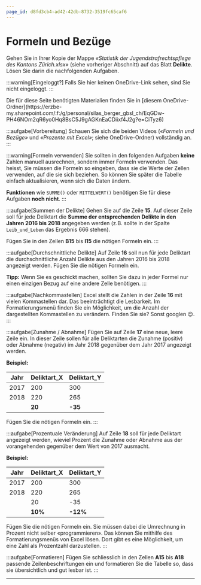 ```yaml
---
page_id: d8fd3cb4-ad42-42db-8732-3519fc65caf6
---
```



# Formeln und Bezüge
Gehen Sie in Ihrer Kopie der Mappe _«Statistik der Jugendstrafrechtspflege des Kantons Zürich.xlsx»_ (siehe vorheriger Abschnitt) auf das Blatt **Delikte**. Lösen Sie darin die nachfolgenden Aufgaben.

:::warning[Eingeloggt?]
Falls Sie hier keinen OneDrive-Link sehen, sind Sie nicht eingeloggt.
:::

<Restricted id="f5f94521-cc5c-4c05-8203-e1e09c3175c0">
Die für diese Seite benötigten Materialien finden Sie in [diesem OneDrive-Ordner](https://erzbe-my.sharepoint.com/:f:/g/personal/silas_berger_gbsl_ch/EqGDw-PH46NOm2qR6yo0Hq8BsC5J9gAGKnEaCDiixf4J2g?e=CiTyz6)
</Restricted>

<br/>

:::aufgabe[Vorbereitung]
<TaskState id="dfd4c428-5c09-4995-b08a-d4ad296eda30" />
Schauen Sie sich die beiden Videos (_«Formeln und Bezüge»_ und _«Prozente mit Excel»_; siehe OneDrive-Ordner) vollständig an.
:::

:::warning[Formeln verwenden]
Sie sollten in den folgenden Aufgaben **keine** Zahlen manuell ausrechnen, sondern immer Formeln verwenden. Das heisst, Sie müssen die Formeln so eingeben, dass sie die Werte der Zellen verwenden, auf die sie sich beziehen. So können Sie später die Tabelle einfach aktualisieren, wenn sich die Daten ändern.

**Funktionen** wie `SUMME()` oder `MITTELWERT()` benötigen Sie für diese Aufgaben **noch nicht**.
:::

:::aufgabe[Summen der Delikte]
<TaskState id="b1c2d3e4-f5a6-7b8c-9d0e-f1a2b3c4d5e6" />
Gehen Sie auf die Zeile __15__. Auf dieser Zeile soll für jede Deliktart die **Summe der entsprechenden Delikte in den Jahren 2016 bis 2018** angegeben werden (z.B. sollte in der Spalte `Leib_und_Leben` das Ergebnis $666$ stehen).

Fügen Sie in den Zellen __B15__ bis __I15__ die nötigen Formeln ein.
:::


:::aufgabe[Durchschnittliche Delikte]
<TaskState id="2af8d5db-e5f9-4c42-b812-6567d7f9841f" />
Auf Zeile __16__ soll nun für jede Deliktart die durchschnittliche Anzahl Delikte aus den Jahren 2016 bis 2018 angezeigt werden. Fügen Sie die nötigen Formeln ein.

**Tipp:** Wenn Sie es geschickt machen, sollten Sie dazu in jeder Formel nur einen einzigen Bezug auf eine andere Zelle benötigen.
:::

:::aufgabe[Nachkommastellen]
<TaskState id="f7ac2bd9-c616-401b-a32b-235d7156a562" />
Excel stellt die Zahlen in der Zeile __16__ mit vielen Kommastellen dar. Das beeinträchtigt die Lesbarkeit. Im Formatierungsmenü finden Sie ein Möglichkeit, um die Anzahl der dargestellten Kommastellen zu verändern. Finden Sie sie? Sonst googlen 😉.
:::

:::aufgabe[Zunahme / Abnahme]
<TaskState id="160a7906-428c-41c0-a865-cec2ad925847" />
Fügen Sie auf Zeile __17__ eine neue, leere Zeile ein. In dieser Zeile sollen für alle Deliktarten die Zunahme (positiv) oder Abnahme (negativ) im Jahr 2018 gegenüber dem Jahr 2017 angezeigt werden. 

**Beispiel:**

| Jahr | Deliktart_X | Deliktart_Y |
| --- | --- | --- |
| 2017 | 200 | 300 |
| 2018 | 220 | 265 |
|  | **20** | **-35** |

Fügen Sie die nötigen Formeln ein.
:::

:::aufgabe[Prozentuale Veränderung]
<TaskState id="c19b3445-1db0-4745-9bf8-657023bb018e" />
Auf Zeile __18__ soll für jede Deliktart angezeigt werden, wieviel Prozent die Zunahme oder Abnahme aus der vorangehenden gegenüber dem Wert von 2017 ausmacht.

**Beispiel:**

| Jahr | Deliktart_X | Deliktart_Y |
| --- | --- | --- |
| 2017 | 200 | 300 |
| 2018 | 220 | 265 |
|  | 20 | -35 |
|  | **10%** | **-12%** |

Fügen Sie die nötigen Formeln ein. Sie müssen dabei die Umrechnung in Prozent nicht selber «programmieren». Das können Sie mithilfe des Formatierungsmenüs von Excel lösen. Dort gibt es eine Möglichkeit, um eine Zahl als Prozentzahl darzustellen.
:::

:::aufgabe[Formatieren]
<TaskState id="91b8d985-12c1-4ef9-b849-858efd81bc63" />
Fügen Sie schliesslich in den Zellen __A15__ bis __A18__ passende Zeilenbeschriftungen ein und formatieren Sie die Tabelle so, dass sie übersichtlich und gut lesbar ist.
:::

---